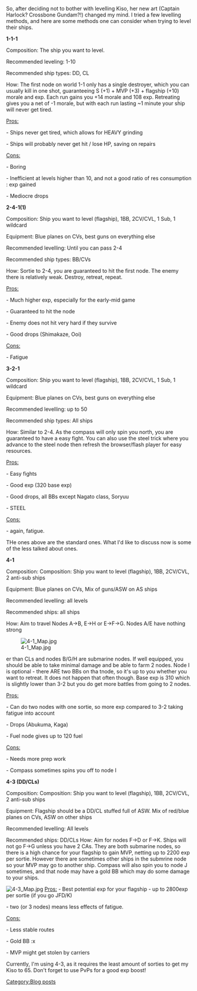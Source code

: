 So, after deciding not to bother with levelling Kiso, her new art (Captain Harlock? Crossbone Gundam?!) changed my mind. I tried a few levelling methods, and here are some methods one can consider when trying to level their ships.

'''1-1-1'''

Composition: The ship you want to level.

Recommended leveling: 1-10

Recommended ship types: DD, CL

How: The first node on world 1-1 only has a single destroyer, which you can usually kill in one shot, guaranteeing S (+1) + MVP (+3) + flagship (+10) morale and exp. Each run gains you +14 morale and 108 exp. Retreating gives you a net of -1 morale, but with each run lasting ~1 minute your ship will never get tired.

<u>Pros:</u>

- Ships never get tired, which allows for HEAVY grinding

- Ships will probably never get hit / lose HP, saving on repairs

<u>Cons:</u>

- Boring

- Inefficient at levels higher than 10, and not a good ratio of res consumption : exp gained

- Mediocre drops

'''2-4-1(1)'''

Composition: Ship you want to level (flagship), 1BB, 2CV/CVL, 1 Sub, 1 wildcard

Equipment: Blue planes on CVs, best guns on everything else

Recommended levelling: Until you can pass 2-4

Recommended ship types: BB/CVs

How: Sortie to 2-4, you are guaranteed to hit the first node. The enemy there is relatively weak. Destroy, retreat, repeat.

<u>Pros:</u>

- Much higher exp, especially for the early-mid game

- Guaranteed to hit the node

- Enemy does not hit very hard if they survive

- Good drops (Shimakaze, Ooi)

<u>Cons:</u>

- Fatigue

'''3-2-1'''

Composition: Ship you want to level (flagship), 1BB, 2CV/CVL, 1 Sub, 1 wildcard

Equipment: Blue planes on CVs, best guns on everything else

Recommended levelling: up to 50

Recommended ship types: All ships

How: Similar to 2-4. As the compass will only spin you north, you are guaranteed to have a easy fight. You can also use the steel trick where you advance to the steel node then refresh the browser/flash player for easy resources. 

<u>Pros:</u>

- Easy fights

- Good exp (320 base exp)

- Good drops, all BBs except Nagato class, Soryuu

- STEEL

<u>Cons:</u>

- again, fatigue.

THe ones above are the standard ones. What I'd like to discuss now is some of the less talked about ones.

'''4-1'''

Composition: Composition: Ship you want to level (flagship), 1BB, 2CV/CVL, 2 anti-sub ships

Equipment: Blue planes on CVs, Mix of guns/ASW on AS ships

Recommended levelling: all levels

Recommended ships: all ships

How: Aim to travel Nodes A->B, E->H or E->F->G. Nodes A/E have nothing strong

[[File:4-1_Map.jpg|thumb]]

er than CLs and nodes B/G/H are submarine nodes. If well equipped, you should be able to take minimal damage and be able to farm 2 nodes. Node I is optional - there ARE two BBs on tha tnode, so it's up to you whether you want to retreat. It does not happen that often though. Base exp is 310 which is slightly lower than 3-2 but you do get more battles from going to 2 nodes.

<u>Pros:</u>

- Can do two nodes with one sortie, so more exp compared to 3-2 taking fatigue into account

- Drops (Abukuma, Kaga)

- Fuel node gives up to 120 fuel

<u>Cons:</u>

- Needs more prep work

- Compass sometimes spins you off to node I

'''4-3 (DD/CLs)'''

Composition: Composition: Ship you want to level (flagship), 1BB, 2CV/CVL, 2 anti-sub ships

Equipment: Flagship should be a DD/CL stuffed full of ASW. Mix of red/blue planes on CVs, ASW on other ships

Recommended levelling: All levels

Recommended ships: DD/CLs
How: Aim for nodes F->D or F->K. Ships will not go F->G unless you have 2 CAs. They are both submarine nodes, so there is a high chance for your flagship to gain MVP, netting up to 2200 exp per sortie. However there are sometimes other ships in the submrine node so your MVP may go to another ship. Compass will also spin you to node J sometimes, and that node may have a gold BB which may do some damage to your ships. 


[[File:4-3_Map.jpg|thumb]]
<u>Pros:</u> - Best potential exp for your flagship - up to 2800exp per sortie (if you go JFD/K)

- two (or 3 nodes) means less effects of fatigue. 

<u>Cons:</u>

- Less stable routes 

- Gold BB :x

- MVP might get stolen by carriers

Currently, I'm using 4-3, as it requires the least amount of sorties to get my Kiso to 65. Don't forget to use PvPs for a good exp boost!
[[Category:Blog posts]]